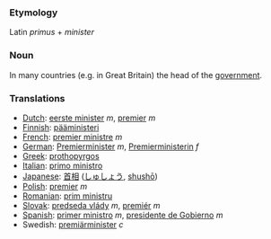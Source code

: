 ===Etymology===
Latin ''primus'' + ''minister''
===Noun===
In many countries (e.g. in Great Britain) the head of the [[government]]. 
===Translations===
*[[Dutch]]: [[eerste minister]] ''m'', [[premier]] ''m''
*[[Finnish]]: [[pääministeri]]
*[[French]]: [[premier ministre]] ''m''
*[[German]]: [[Premierminister]] ''m'', [[Premierministerin]] ''f''
*[[Greek]]: [[prothopyrgos]]
*[[Italian]]: [[primo ministro]]
*[[Japanese]]: [[首相]] ([[しゅしょう]], [[shushō]])
*[[Polish]]: [[premier]] ''m''
*[[Romanian]]: [[prim ministru]]
*[[Slovak]]: [[predseda vlády]] ''m'', [[premiér]] ''m''
*[[Spanish]]: [[primer ministro]] ''m'', [[presidente de Gobierno]] ''m''
*Swedish: [[premiärminister]] ''c''